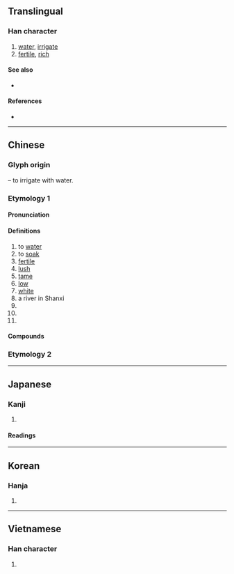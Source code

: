 {{character info/new}}
==Translingual==

===Han character===
{{Han char|rn=85|rad=水|as=04|sn=7|four=32134|canj=EHK|ids=⿰氵夭}}

# [[water]], [[irrigate]]
# [[fertile]], [[rich]]

====See also====
* {{l|mul|添}}

====References====
* {{Han ref|kx=0609.130|dkj=17184|dj=1002.100|hdz=31566.050|uh=6C83|ud=27779|bh=A855|bd=43093}}

----

==Chinese==
{{zh-forms}}

===Glyph origin===
{{Han etym}}
{{Han compound|水|alt1=氵|t1=water|夭|ls=psc|c1=s|c2=p}} – to irrigate with water.

===Etymology 1===

====Pronunciation====
{{zh-pron
|m=wò
|c=juk1
|h=pfs=
|md=
|mn=ak/qz,xm,zz:ok
|mn_note=ak - vernacular; ok - literary
|w=
|mc=y
|oc=y
|cat=v,a
}}

====Definitions====
{{zh-hanzi}}

# to [[water]]
# to [[soak]]
# [[fertile]]
# [[lush]]
# [[tame]]
# [[low]]
# [[white]]
# a river in Shanxi
# {{zh-short|曲沃}}
# {{zh-alt-form|飫}}
# {{surname|lang=zh}}

====Compounds====
{{zh-der|以湯沃雪|以湯沃沸|如湯沃雪|以飴沃釜|沃沃|沃土|沃野千里|沃腴|沃果兒|沃饒|啟沃|沃野|沃衍|衍沃|表沃夫|肥沃月灣|饒沃|肥沃}}

===Etymology 2===
{{zh-see|澳|ss}}

----

==Japanese==

===Kanji===
{{ja-kanji|grade=|rs=水04}}

# {{defn|lang=ja|sort=水04}}

====Readings====
{{ja-readings
|goon=おく
|kanon=よく
|kanyoon=よう
|kun=そそ-ぐ, こえる
}}

----

==Korean==

===Hanja===
{{ko-hanja|hangeul=옥|eumhun=|rv=ok|mr=ok|y=ok}}

# {{defn|lang=ko|sort=水04}}

----

==Vietnamese==

===Han character===
{{vi-hantu|[[óc]]|rs=水04}}

# {{defn|lang=vi|sort=水04}}